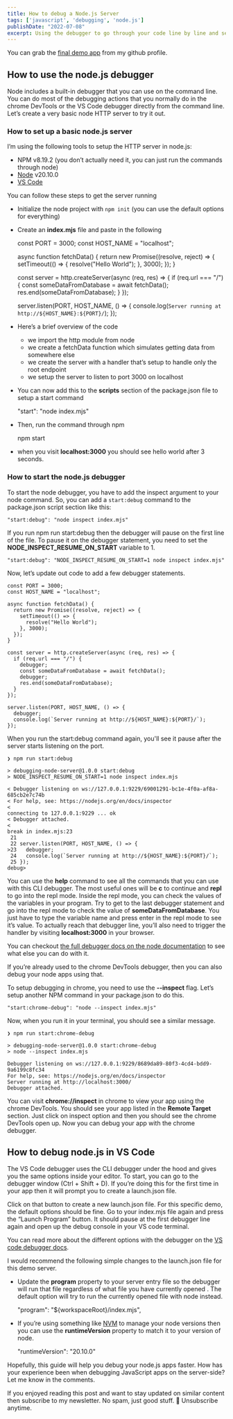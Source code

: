 ```yaml
---
title: How to debug a Node.js Server
tags: ['javascript', 'debugging', 'node.js']
publishDate: "2022-07-08"
excerpt: Using the debugger to go through your code line by line and see your variable values can save you lots of time. In front-end JavaScript, you can add a debugger statement to trigger the debugger. But how can you use the debugger on the server-side with node.js? Here’s a quick guide on how you can debug a node.js server. I will go through the steps to debug it in the terminal, with the chrome DevTools and with VS Code.
---
```


You can grab the [final demo app](https://github.com/nirjan-dev/debugging-node-server) from my github profile.

**How to use the node.js debugger**
-----------------------------------

Node includes a built-in debugger that you can use on the command line. You can do most of the debugging actions that you normally do in the chrome DevTools or the VS Code debugger directly from the command line. Let’s create a very basic node HTTP server to try it out.

### **How to set up a basic node.js server**

I’m using the following tools to setup the HTTP server in node.js:

*   NPM v8.19.2 (you don’t actually need it, you can just run the commands through node)
*   [Node](https://nodejs.org/en) v20.10.0
*   [VS Code](https://code.visualstudio.com/)

You can follow these steps to get the server running

*   Initialize the node project with `npm init` (you can use the default options for everything)
*   Create an **index.mjs** file and paste in the following

    const PORT = 3000;
    const HOST_NAME = "localhost";
    
    async function fetchData() {
      return new Promise((resolve, reject) => {
        setTimeout(() => {
          resolve("Hello World");
        }, 3000);
      });
    }
    
    const server = http.createServer(async (req, res) => {
      if (req.url === "/") {
        const someDataFromDatabase = await fetchData();
        res.end(someDataFromDatabase);
      }
    });
    
    server.listen(PORT, HOST_NAME, () => {
      console.log(`Server running at http://${HOST_NAME}:${PORT}/`);
    });
    

*   Here’s a brief overview of the code
    *   we import the http module from node
    *   we create a fetchData function which simulates getting data from somewhere else
    *   we create the server with a handler that’s setup to handle only the root endpoint
    *   we setup the server to listen to port 3000 on localhost
*   You can now add this to the **scripts** section of the package.json file to setup a start command

    "start": "node index.mjs"

*   Then, run the command through npm

    npm start

*   when you visit **localhost:3000** you should see hello world after 3 seconds.

### How to start **the node.js debugger**

To start the node debugger, you have to add the inspect argument to your node command. So, you can add a `start:debug` command to the package.json script section like this:

    "start:debug": "node inspect index.mjs"

If you run npm run start:debug then the debugger will pause on the first line of the file. To pause it on the debugger statement, you need to set the **NODE\_INSPECT\_RESUME\_ON\_START** variable to 1.

    "start:debug": "NODE_INSPECT_RESUME_ON_START=1 node inspect index.mjs"

Now, let’s update out code to add a few debugger statements.

    const PORT = 3000;
    const HOST_NAME = "localhost";
    
    async function fetchData() {
      return new Promise((resolve, reject) => {
        setTimeout(() => {
          resolve("Hello World");
        }, 3000);
      });
    }
    
    const server = http.createServer(async (req, res) => {
      if (req.url === "/") {
        debugger;
        const someDataFromDatabase = await fetchData();
        debugger;
        res.end(someDataFromDatabase);
      }
    });
    
    server.listen(PORT, HOST_NAME, () => {
      debugger;
      console.log(`Server running at http://${HOST_NAME}:${PORT}/`);
    });
    

When you run the start:debug command again, you'll see it pause after the server starts listening on the port.

    ❯ npm run start:debug
    
    > debugging-node-server@1.0.0 start:debug
    > NODE_INSPECT_RESUME_ON_START=1 node inspect index.mjs
    
    < Debugger listening on ws://127.0.0.1:9229/69001291-bc1e-4f0a-af8a-685cb2e7c74b
    < For help, see: https://nodejs.org/en/docs/inspector
    < 
    connecting to 127.0.0.1:9229 ... ok
    < Debugger attached.
    < 
    break in index.mjs:23
     21 
     22 server.listen(PORT, HOST_NAME, () => {
    >23   debugger;
     24   console.log(`Server running at http://${HOST_NAME}:${PORT}/`);
     25 });
    debug>

You can use the **help** command to see all the commands that you can use with this CLI debugger. The most useful ones will be **c** to continue and **repl** to go into the repl mode. Inside the repl mode, you can check the values of the variables in your program. Try to get to the last debugger statement and go into the repl mode to check the value of **someDataFromDatabase**. You just have to type the variable name and press enter in the repl mode to see it’s value. To actually reach that debugger line, you’ll also need to trigger the handler by visiting **localhost:3000** in your browser.

You can checkout [the full debugger docs on the node documentation](https://nodejs.org/docs/latest-v20.x/api/debugger.html) to see what else you can do with it.

If you’re already used to the chrome DevTools debugger, then you can also debug your node apps using that.

To setup debugging in chrome, you need to use the **\--inspect** flag. Let’s setup another NPM command in your package.json to do this.

    "start:chrome-debug": "node --inspect index.mjs"

Now, when you run it in your terminal, you should see a similar message.

    ❯ npm run start:chrome-debug
    
    > debugging-node-server@1.0.0 start:chrome-debug
    > node --inspect index.mjs
    
    Debugger listening on ws://127.0.0.1:9229/8689da89-80f3-4cd4-bdd9-9a6199c8fc34
    For help, see: https://nodejs.org/en/docs/inspector
    Server running at http://localhost:3000/
    Debugger attached.

You can visit **chrome://inspect** in chrome to view your app using the chrome DevTools. You should see your app listed in the **Remote Target** section. Just click on inspect option and then you should see the chrome DevTools open up. Now you can debug your app with the chrome debugger.

**How to debug node.js in VS Code**
-----------------------------------

The VS Code debugger uses the CLI debugger under the hood and gives you the same options inside your editor. To start, you can go to the debugger window (Ctrl + Shift + D). If you’re doing this for the first time in your app then it will prompt you to create a launch.json file.

Click on that button to create a new launch.json file. For this specific demo, the default options should be fine. Go to your index.mjs file again and press the “Launch Program” button. It should pause at the first debugger line again and open up the debug console in your VS code terminal.

You can read more about the different options with the debugger on the [VS code debugger docs](https://code.visualstudio.com/docs/editor/debugging).

I would recommend the following simple changes to the launch.json file for this demo server.

*   Update the **program** property to your server entry file so the debugger will run that file regardless of what file you have currently opened . The default option will try to run the currently opened file with node instead.

    "program": "${workspaceRoot}/index.mjs",

*   If you’re using something like [NVM](https://github.com/nvm-sh/nvm) to manage your node versions then you can use the **runtimeVersion** property to match it to your version of node.

    "runtimeVersion": "20.10.0"

Hopefully, this guide will help you debug your node.js apps faster. How has your experience been when debugging JavaScript apps on the server-side? Let me know in the comments.

If you enjoyed reading this post and want to stay updated on similar content then subscribe to my newsletter. No spam, just good stuff. 🙏 Unsubscribe anytime.